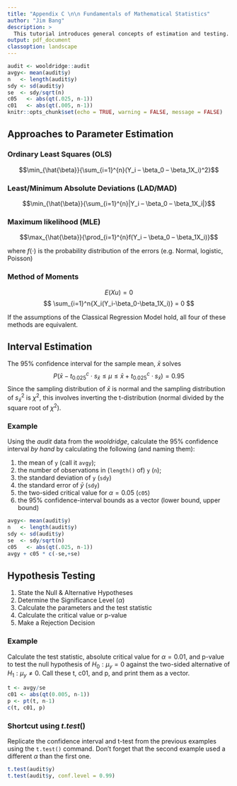 ```yaml
---
title: "Appendix C \n\n Fundamentals of Mathematical Statistics"
author: "Jim Bang"
description: >
  This tutorial introduces general concepts of estimation and testing.
output: pdf_document
classoption: landscape
---
```


```r
audit <- wooldridge::audit
avgy<- mean(audit$y)
n   <- length(audit$y)
sdy <- sd(audit$y)
se  <- sdy/sqrt(n)
c05   <- abs(qt(.025, n-1))
c01   <- abs(qt(.005, n-1))
knitr::opts_chunk$set(echo = TRUE, warning = FALSE, message = FALSE)
```

## Approaches to Parameter Estimation

### Ordinary Least Squares (OLS)

$$\min_{\hat{\beta}}{\sum_{i=1}^{n}(Y_i – \beta_0 – \beta_1X_i)^2}$$

### Least/Minimum Absolute Deviations (LAD/MAD)

$$\min_{\hat{\beta}}{\sum_{i=1}^{n}|Y_i – \beta_0 – \beta_1X_i|}$$

### Maximum likelihood (MLE)

$$\max_{\hat{\beta}}{\prod_{i=1}^{n}f(Y_i – \beta_0 – \beta_1X_i)}$$

where $f(\cdot)$ is the probability distribution of the errors (e.g. Normal, logistic, Poisson)

### Method of Moments 

$$E(Xu) = 0$$
$$ \sum_{i=1}^n{X_i(Y_i-\beta_0-\beta_1X_i)} = 0 $$ 

If the assumptions of the Classical Regression Model hold, all four of these methods are equivalent.

\newpage 
## Interval Estimation

The 95% confidence interval for the sample mean, $\bar{x}$ solves
$$ P(\bar{x}-t_{0.025}^c \cdot s_{\bar{x}} \le \mu \le \bar{x}+t_{0.025}^c \cdot s_{\bar{x}}) = 0.95 $$
Since the sampling distribution of $\bar{x}$ is normal and the sampling
distribution of $s_{\bar{x}}^2$ is $\chi^2$, this involves inverting the
t-distribution (normal divided by the square root of $\chi^2$).

### Example

Using the $audit$ data from the $wooldridge$, calculate the 95% confidence interval *by hand* by calculating the following (and naming them): 

1. the mean of `y` (call it `avgy`);
2. the number of observations in (`length()` of) `y` (`n`);
3. the standard deviation of `y` (`sdy`)
4. the standard error of $\bar{y}$ (`sdy`)
5. the two-sided critical value for $\alpha = 0.05$ (`c05`) 
6. the 95% confidence-interval bounds as a vector (lower bound, upper bound)

```r
avgy<- mean(audit$y)
n   <- length(audit$y)
sdy <- sd(audit$y)
se  <- sdy/sqrt(n)
c05   <- abs(qt(.025, n-1))
avgy + c05 * c(-se,+se)
```

\newpage 
## Hypothesis Testing

1. State the Null & Alternative Hypotheses
2. Determine the Significance Level ($\alpha$)
3. Calculate the parameters and the test statistic
4. Calculate the critical value or p-value
5. Make a Rejection Decision

### Example

Calculate the test statistic, absolute critical value for $\alpha = 0.01$, and p-value to test the null hypothesis of $H_0: \mu_y = 0$ against the two-sided alternative of $H_1: \mu_y \ne 0$. Call these t, c01, and p, and print them as a vector.

```r
t <- avgy/se
c01 <- abs(qt(0.005, n-1))
p <- pt(t, n-1)
c(t, c01, p)
```

### Shortcut using $t.test()$

Replicate the confidence interval and t-test from the previous examples using the `t.test()` command. Don't forget that the second example used a different $\alpha$ than the first one. 

```r
t.test(audit$y)
t.test(audit$y, conf.level = 0.99)
```
